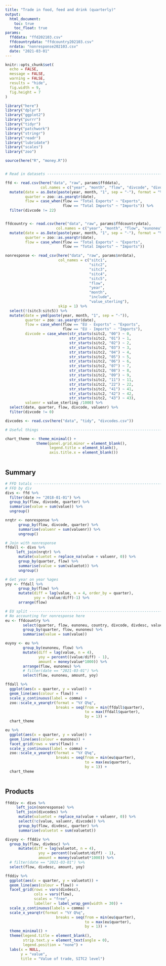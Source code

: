 ```yaml
---
title: "Trade in food, feed and drink (quarterly)"
output: 
  html_document:
    toc: true
    toc_float: true
params:
  ffddata: "ffd202103.csv"
  ffdcountrydata: "ffdcountry202103.csv"
  nrdata: "nonresponse202103.csv"
  date: "2021-03-01"
---
```


```r
knitr::opts_chunk$set(
  echo = FALSE,
  message = FALSE,
  warning = FALSE,
  results = "hide",
  fig.width = 9,
  fig.height = 7
)

library("here")
library("dplyr")
library("ggplot2")
library("purrr")
library("tidyr")
library("patchwork")
library("stringr")
library("readr")
library("lubridate")
library("scales")
library("zoo")

source(here("R", "money.R"))


# Read in datasets ------------------------------------------------------------

ffd <- read.csv(here("data", "raw", params$ffddata),
                col.names = c("year", "month", "flow", "divcode", "divdesc", "product", "value", "tonnes")) %>% 
  mutate(date = as.Date(paste(year, month, "1", sep = "-"), format = "%Y-%m-%d"),
         quarter = zoo::as.yearqtr(date),
         flow = case_when(flow == "Total Exports" ~ "Exports",
                          flow == "Total Imports" ~ "Imports")) %>% 
  filter(divcode != 22)


ffdcountry <- read.csv(here("data", "raw", params$ffdcountrydata),
                       col.names = c("year", "month", "flow", "eunoneu", "country", "divcode", "divdesc", "value", "tonnes")) %>% 
  mutate(date = as.Date(paste(year, month, "1", sep = "-"), format = "%Y-%m-%d"), 
         quarter = zoo::as.yearqtr(date),
         flow = case_when(flow == "Total Exports" ~ "Exports",
                          flow == "Total Imports" ~ "Imports"))

nonresponse <- read_csv(here("data", "raw", params$nrdata),
                        col_names = c("sitc1",
                                      "sitc2",
                                      "sitc3",
                                      "sitc4",
                                      "sitc5",
                                      "flow",
                                      "year",
                                      "month",
                                      "include",
                                      "value_sterling"),
                        skip = 1) %>% 
  select(!(sitc3:sitc5)) %>% 
  mutate(date = ymd(paste(year, month, "1", sep = "-")),
         quarter = zoo::as.yearqtr(date),
         flow = case_when(flow == "EU - Exports" ~ "Exports",
                          flow == "EU - Imports" ~ "Imports"),
         divcode = case_when(str_starts(sitc2, "00") ~ 0,
                             str_starts(sitc2, "01") ~ 1,
                             str_starts(sitc2, "02") ~ 2,
                             str_starts(sitc2, "03") ~ 3,
                             str_starts(sitc2, "04") ~ 4,
                             str_starts(sitc2, "05") ~ 5,
                             str_starts(sitc2, "06") ~ 6,
                             str_starts(sitc2, "07") ~ 7,
                             str_starts(sitc2, "08") ~ 8,
                             str_starts(sitc2, "09") ~ 9,
                             str_starts(sitc2, "11") ~ 11,
                             str_starts(sitc2, "22") ~ 22,
                             str_starts(sitc2, "41") ~ 41,
                             str_starts(sitc2, "42") ~ 42,
                             str_starts(sitc2, "43") ~ 43),
         valuenr = value_sterling /1000) %>% 
  select(date, quarter, flow, divcode, valuenr) %>% 
  filter(divcode != 0)

divcodes <- read.csv(here("data", "tidy", "divcodes.csv"))

# Useful things -------------------------------------------------------------

chart_theme <- theme_minimal() +
              theme(panel.grid.minor = element_blank(),
                    legend.title = element_blank(),
                    axis.title.x = element_blank())



```


## Summary

```r

# FFD totals -----------------------------------------------------------------
# FFD by div
divs <- ffd %>% 
  filter(date >= "2018-01-01") %>% 
  group_by(flow, divcode, quarter) %>% 
  summarise(value = sum(value)) %>% 
  ungroup()

nrqtr <- nonresponse %>% 
      group_by(flow, divcode, quarter) %>% 
      summarise(valuenr = sum(valuenr)) %>% 
      ungroup()

# Join with nonresponse
ffdall <- divs %>% 
     left_join(nrqtr) %>% 
      mutate(valuetot = replace_na(value + valuenr, 0)) %>% 
      group_by(quarter, flow) %>% 
      summarise(value = sum(valuetot)) %>% 
      ungroup()

# Get year on year %ages
yoy <- ffdall %>%
      group_by(flow) %>%
      mutate(diff = lag(value, n = 4, order_by = quarter),
             yoy = (value/diff)-1) %>%
      arrange(flow)

# EU split --------------------------------------------------------------------
# No accounting for nonresponse here
eu <- ffdcountry %>% 
        select(quarter, flow, eunoneu, country, divcode, divdesc, value) %>% 
        group_by(quarter, flow, eunoneu) %>% 
        summarise(value = sum(value))

euyoy <- eu %>% 
        group_by(eunoneu, flow) %>% 
        mutate(diff = lag(value, n = 4),
               yoy = percent((value/diff) - 1),
               amount = money(value*1000)) %>% 
        arrange(flow, eunoneu) %>% 
        # filter(date == "2021-03-01") %>% 
        select(flow, eunoneu, amount, yoy)

ffdall %>% 
  ggplot(aes(x = quarter, y = value)) +
  geom_line(aes(colour = flow)) +
  scale_y_continuous(label = comma) +
  zoo::scale_x_yearqtr(format = "%Y Q%q",
                       breaks = seq(from = min(ffdall$quarter),
                                    to = max(ffdall$quarter),
                                    by = 1)) +
  chart_theme

eu %>% 
  ggplot(aes(x = quarter, y = value)) +
  geom_line(aes(colour = eunoneu)) +
  facet_grid(rows = vars(flow)) +
  scale_y_continuous(label = comma) +
  zoo::scale_x_yearqtr(format = "%Y Q%q",
                       breaks = seq(from = min(eu$quarter),
                                    to = max(eu$quarter),
                                    by = 1)) +
  chart_theme
  


```


## Products

``` r

ffddiv <- divs %>% 
     left_join(nonresponse) %>% 
     left_join(divcodes) %>% 
      mutate(valuetot = replace_na(value + valuenr, 0)) %>% 
      select(!c(value, valuenr, divcode)) %>%  
      group_by(flow, divdesc, quarter) %>% 
      summarise(valuetot = sum(valuetot))

divyoy <- ffddiv %>%
  group_by(flow, divdesc) %>% 
      mutate(diff = lag(valuetot, n = 4),
               yoy = percent((valuetot/diff) - 1),
               amount = money(valuetot*1000)) %>% 
  # filter(date == "2021-03-01") %>% 
  select(flow, divdesc, amount, yoy)

ffddiv %>% 
  ggplot(aes(x = quarter, y = valuetot)) +
  geom_line(aes(colour = flow)) +
  facet_grid(rows = vars(divdesc),
             cols = vars(flow),
             scales = "free",
             labeller = label_wrap_gen(width = 30)) +
  scale_y_continuous(labels = comma) +
  scale_x_yearqtr(format = "%Y Q%q",
                       breaks = seq(from = min(eu$quarter),
                                    to = max(eu$quarter),
                                    by = 1)) +
  theme_minimal() +
  theme(legend.title = element_blank(),
        strip.text.y = element_text(angle = 0),
        legend.position = "none") +
  labs(x = NULL,
       y = "value",
       title = "Value of trade, SITC2 level")

```



